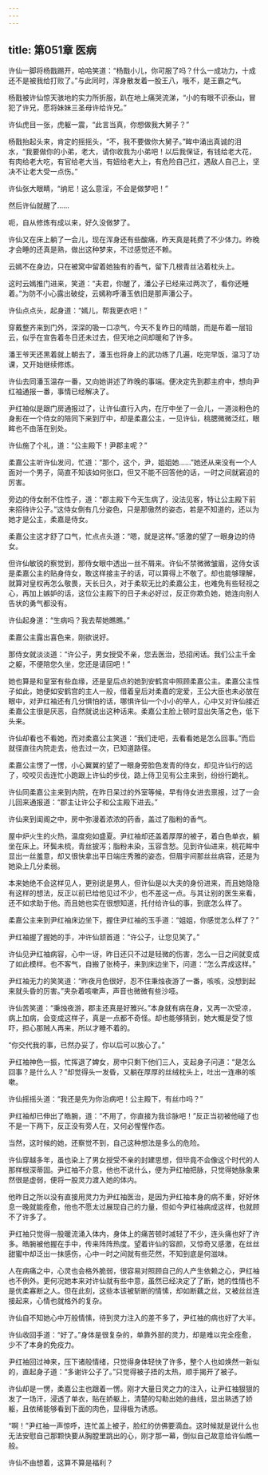 ```yaml
---
---
---
```

title: 第051章 医病
---





许仙一脚将杨戬踢开，哈哈笑道：“杨戬小儿，你可服了吗？什么一成功力，十成还不是被我给打败了。”与此同时，浑身散发着一股王八，哦不，是王霸之气。

杨戬被许仙惊天骇地的实力所折服，趴在地上痛哭流涕，“小的有眼不识泰山，冒犯了许兄，愿将妹妹三圣母许给许兄。”

许仙虎目一张，虎躯一震，“此言当真，你想做我大舅子？”

杨戬抬起头来，肯定的摇摇头，“不，我不要做你大舅子。”眸中涌出真诚的泪水，“我要做你的小弟，老大，请你收我为小弟吧！以后我保证，有钱给老大花，有肉给老大吃，有官给老大当，有妞给老大上，有危险自己扛，遇敌人自己上，坚决不让老大受一点伤。”

许仙张大眼睛，“纳尼！这么意淫，不会是做梦吧！”

然后许仙就醒了……

呃，自从修炼有成以来，好久没做梦了。

许仙又在床上躺了一会儿，现在浑身还有些酸痛，昨天真是耗费了不少体力。昨晚才会睡的还真是熟，做出这种梦来，不过感觉还不赖。

云嫣不在身边，只在被窝中留着她独有的香气，留下几根青丝沾着枕头上。

这时云嫣推门进来，笑道：“夫君，你醒了，潘公子已经来过两次了，看你还睡着。”为防不小心露出破绽，云嫣称呼潘玉依旧是那声潘公子。

许仙点点头，起身道：“嫣儿，帮我更衣吧！”

穿戴整齐来到门外，深深的吸一口凉气，今天不复昨日的晴朗，而是布着一层铅云，似乎在宣告着冬日还未过去，但天地之间却暖和了许多。

潘王爷天还黑着就上朝去了，潘玉也将身上的武功练了几遍，吃完早饭，温习了功课，又开始继续修炼。

许仙去同潘玉温存一番，又向她讲述了昨晚的事端。便决定先到郡主府中，想向尹红袖通报一番，事情已经解决了。

尹红袖似是跟门房通报过了，让许仙直行入内，在厅中坐了一会儿，一道淡粉色的身影在一个侍女的陪同下来到厅中，却是柔嘉公主，一见许仙，桃腮微微泛红，眼眸也不由落在别处。

许仙施了个礼，道：“公主殿下！尹郡主呢？”

柔嘉公主听许仙发问，忙道：“那个，这个，尹，姐姐她……”她还从来没有一个人面对一个男子，简直不知该如何张口，但又不能不回答他的话，一时之间就窘迫的厉害。

旁边的侍女耐不住性子，道：“郡主殿下今天生病了，没法见客，特让公主殿下前来招待许公子。”这侍女倒有几分姿色，只是那傲然的姿态，若是不知道的，还以为她才是公主，柔嘉是侍女。

柔嘉公主这才舒了口气，忙点点头道：“嗯，就是这样。”感激的望了一眼身边的侍女。

但许仙敏锐的察觉到，那侍女眼中透出一丝不屑来。许仙不禁微微皱眉，这侍女该是柔嘉公主的贴身侍女，敢这样接主子的话，可以算得上不敬了。却也能够理解，就算对皇权再怎么敬畏，天长日久，对于柔软无比的柔嘉公主，也难免有些轻视之心，再加上嫉妒的话，这位公主殿下的日子未必好过，反正你欺负她，她连向别人告状的勇气都没有。

许仙起身道：“生病吗？我去帮她瞧瞧。”

柔嘉公主露出喜色来，刚欲说好。

那侍女就淡淡道：“许公子，男女授受不亲，您去医治，恐招闲话。我们公主千金之躯，不便陪您久坐，您还是请回吧！”

她也算是和皇室有些血缘，还是皇后点的她到安鹤宫中照顾柔嘉公主。柔嘉公主性子如此，她便如安鹤宫的主人一般，借着皇后对柔嘉的宠爱，王公大臣也未必放在眼中，对尹红袖还有几分惧怕的话，哪惧许仙一个小小的举人，心中又对许仙接近柔嘉公主很是厌恶，自然就说出这种话来。柔嘉公主脸上顿时显出失落之色，低下头来。

许仙却看也不看她，而对柔嘉公主笑道：“我们走吧，去看看她是怎么回事。”而后就径直往内院走去，他去过一次，已知道路径。

柔嘉公主愣了一愣，小心翼翼的望了一眼身旁脸色发青的侍女，却见许仙行的远了，咬咬贝齿连忙小跑跟上许仙的步伐，路上侍卫见有公主来到，纷纷行跪礼。

许仙同柔嘉公主来到内院，在昨日呆过的外室等候，早有侍女进去禀报，过了一会儿回来通报道：“郡主让许公子和公主殿下进去。”

许仙来到闺阁之中，房中弥漫着浓浓的药香，盖过了脂粉的香气。

屋中炉火生的火热，温度宛如盛夏。尹红袖却还盖着厚厚的被子，着白色单衣，躺坐在床上。环鬓未梳，青丝披泻；脂粉未染，玉容含愁。见到许仙进来，桃花眸中显出一丝羞意，却又很快拿出平日端庄秀雅的姿态，但眉宇间那丝丝病容，还是为她染上几分柔弱。

本来她绝不会这样见人，更别说是男人，但许仙是以大夫的身份进来，而且她隐隐有这样的想法，反正以前已给他见过不少，也不差这一点。与其让别的医生来看，还不如求助于他。而且她也实在很想知道，托付给许仙的事，到底怎么样了。

柔嘉公主来到尹红袖床边坐下，握住尹红袖的玉手道：“姐姐，你感觉怎么样了？”

尹红袖握了握她的手，冲许仙颔首道：“许公子，让您见笑了。”

许仙见尹红袖病容，心中一讶，昨日还只不过是轻微的伤害，怎么一日之间就变成了如此模样。也不客气，自搬了张椅子，来到床边坐下，问道：“怎么弄成这样。”

尹红袖无力的笑笑道：“昨夜月色很好，忍不住秉烛夜游了一番，咳咳，没想到起来就头昏的厉害。”夹杂着咳嗽声，声音也微微有些沙哑。

许仙苦笑道：“秉烛夜游，郡主还真是好雅兴。”本身就有病在身，又再一次受凉，病上加病，会变成这样子，真是一点都不奇怪。却也能够猜到，她大概是受了惊吓，担心那贼人再来，所以才睡不着的。

“你交代我的事，已然办妥了，你以后可以放心了。”

尹红袖神色一振，忙挥退了婢女，房中只剩下他们三人，支起身子问道：“是怎么回事？是什么人？”却觉得头一发昏，又躺在厚厚的丝绒枕头上，吐出一连串的咳嗽。

许仙摇摇头道：“我还是先为你治病吧！公主殿下，有丝巾吗？”

尹红袖却已伸出了皓腕，道：“不用了，你直接为我诊脉吧！”反正当初被他碰了也不是一下两下，反正没有旁人在，又何必惺惺作态。

当然，这时候的她，还察觉不到，自己这种想法是多么的危险。

许仙穿越多年，虽也染上了男女授受不亲的封建思想，但毕竟不会像这个时代的人那样根深蒂固。尹红袖不介意，他也不说什么，便为尹红袖把脉，只觉得她脉象果然很是虚弱，便将一股灵力渡入她的体内。

他昨日之所以没有直接用灵力为尹红袖医治，是因为尹红袖本身的病不重，好好休息一晚就能痊愈，他也不愿太过展现自己的力量，但如今尹红袖病成这样，也就顾不了许多了。

尹红袖只觉得一股暖流涌入体内，身体上的痛苦顿时减轻了不少，连头痛也好了许多。皓腕被他握在手中，传来阵阵热度。望着许仙的容颜，又惊奇又感激，在丝丝甜蜜中却泛出一抹感伤，心中一时之间就有些茫然，不知到底是何滋味。

人在病痛之中，心灵也会格外脆弱，很容易对照顾自己的人产生依赖之心，尹红袖也不例外。更何况她本来对许仙就有些中意，虽然已经决定了了断，她的性情也不是优柔寡断之人。但在此刻，这些本该被斩断的情愫，却如断藕之丝，又被丝丝连接起来，心情也就格外的复杂。

许仙自不知她心中万般情愫，待到灵力注入的差不多了，尹红袖的病也好了大半。

许仙收回手道：“好了。”身体是很复杂的，单靠外部的灵力，却是难以完全痊愈，少不了本身的免疫力。

尹红袖回过神来，压下诸般情绪，只觉得身体轻快了许多，整个人也如焕然一新似的，直起身子道：“多谢许公子了。”只觉得被子捂的太热，顺手揭开了被子。

许仙却是一愣，柔嘉公主也跟着一愣。刚才大量日灵之力的注入，让尹红袖狠狠的发了一场汗，浸透了单衣，贴在娇躯上，清楚的勾勒出她的曲线，显出熟透了娇躯，且依稀能够看到下面的肉色，显得极为诱惑。

“啊！”尹红袖一声惊呼，连忙盖上被子，脸红的仿佛要滴血。这时候就是说什么也无法安慰自己那颗快要从胸膛里跳出的心，刚才那一幕，倒似自己故意给许仙瞧一般。

许仙不由想着，这算不算是福利？